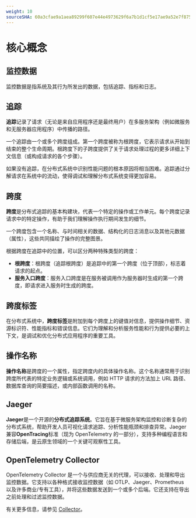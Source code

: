 ```yaml
---
weight: 10
sourceSHA: 60a3cfae9a1aea89299f607e44e4973629f6a7b1d1cf5e17ae9a52e7f87591f8
---
```


# 核心概念

## 监控数据

监控数据是指系统及其行为所发出的数据，包括追踪、指标和日志。

## 追踪

**追踪**记录了请求（无论是来自应用程序还是最终用户）在多服务架构（例如微服务和无服务器应用程序）中传播的路径。

一个追踪由一个或多个跨度组成。第一个跨度被称为根跨度，它表示请求从开始到结束的整个生命周期。根跨度下的子跨度提供了关于请求处理过程的更多详细上下文信息（或构成请求的各个步骤）。

如果没有追踪，在分布式系统中识别性能问题的根本原因将相当困难。追踪通过分解请求在系统中的流动，使得调试和理解分布式系统变得更加容易。

## 跨度

**跨度**是分布式追踪的基本构建块，代表一个特定的操作或工作单元。每个跨度记录请求中的特定操作，有助于我们理解操作执行期间发生的细节。

一个跨度包含一个名称、与时间相关的数据、结构化的日志消息以及其他元数据（属性），这些共同描绘了操作的完整图景。

根据跨度在追踪中的位置，可以区分两种特殊类型的跨度：

- **根跨度**：根跨度（追踪根跨度）是追踪中的第一个跨度（位于顶部），标志着请求的起点。
- **服务入口跨度**：服务入口跨度是在服务被调用作为服务器时生成的第一个跨度，即请求进入服务时生成的跨度。

## 跨度标签

在分布式系统中，**跨度标签**是附加到每个跨度上的键值对信息，提供操作细节、资源标识符、性能指标和错误信息。它们为理解和分析服务性能和行为提供必要的上下文，是调试和优化分布式应用程序的重要工具。

## 操作名称

**操作名称**是跨度的一个属性，指定跨度内的具体操作名称。这个名称通常用于识别跨度所代表的特定业务逻辑或系统调用，例如 HTTP 请求的方法加上 URL 路径、数据库查询的简要描述，或内部函数调用的名称。

## Jaeger

**Jaeger**是一个开源的**分布式追踪系统**。它旨在基于微服务架构监控和诊断复杂的分布式系统，帮助开发人员可视化请求追踪、分析性能瓶颈和排查异常。Jaeger 兼容**OpenTracing**标准（现为 OpenTelemetry 的一部分），支持多种编程语言和存储后端，是云原生领域的一个关键可观察性工具。

## OpenTelemetry Collector

OpenTelemetry Collector 是一个与供应商无关的代理，可以接收、处理和导出监控数据。它支持以各种格式接收监控数据（如 OTLP、Jaeger、Prometheus 以及许多商业/专有工具），并将这些数据发送到一个或多个后端。它还支持在导出之前处理和过滤监控数据。

有关更多信息，请参见 [Collector](https://opentelemetry.io/docs/collector/)。
